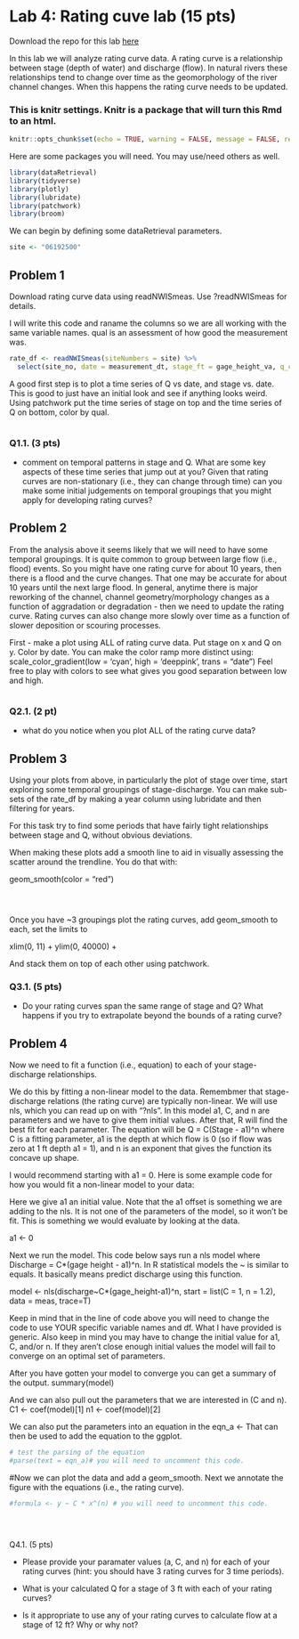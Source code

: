 

# Lab 4: Rating cuve lab (15 pts) 

Download the repo for this lab [here](https://github.com/tpcovino/rating_curve_lab.git){target="_blank"}

In this lab we will analyze rating curve data. A rating curve is a relationship between stage (depth of water) and discharge (flow). In natural rivers these relationships tend to change over time as the geomorphology of the river channel changes. When this happens the rating curve needs to be updated.

### This is knitr settings. Knitr is a package that will turn this Rmd to an html. 
```r

knitr::opts_chunk$set(echo = TRUE, warning = FALSE, message = FALSE, results = FALSE)

```


Here are some packages you will need. You may use/need others as well. 
```r
library(dataRetrieval)
library(tidyverse)
library(plotly)
library(lubridate)
library(patchwork)
library(broom)
```

We can begin by defining some dataRetrieval parameters. 
```r

site <- "06192500"

```

## Problem 1 

Download rating curve data using readNWISmeas. Use ?readNWISmeas for details. 

I will write this code and raname the columns so we are all working with the same variable names. qual is an assessment of how good the measurement was. 
```r
rate_df <- readNWISmeas(siteNumbers = site) %>% 
  select(site_no, date = measurement_dt, stage_ft = gage_height_va, q_cfs = discharge_va, qual = measured_rating_diff)

```

A good first step is to plot a time series of Q vs date, and stage vs. date. This is good to just have an initial look and see if anything looks weird. Using patchwork put the time series of stage on top and the time series of Q on bottom, color by qual. 
```r

```

### Q1.1. (3 pts)

- comment on temporal patterns in stage and Q. What are some key aspects of these time series that jump out at you? Given that rating curves are non-stationary (i.e., they can change through time) can you make some initial judgements on temporal groupings that you might apply for developing rating curves?  

## Problem 2

From the analysis above it seems likely that we will need to have some temporal groupings. It is quite common to group between large flow (i.e., flood) events. So you might have one rating curve for about 10 years, then there is a flood and the curve changes. That one may be accurate for about 10 years until the next large flood. In general, anytime there is major reworking of the channel, channel geometry/morphology changes as a function of aggradation or degradation - then we need to update the rating curve. Rating curves can also change more slowly over time as a function of slower deposition or scouring processes. 

First - make a plot using ALL of rating curve data. Put stage on x and Q on y. Color by date. 
You can make the color ramp more distinct using:
scale_color_gradient(low = 'cyan', high = 'deeppink', trans = "date")
Feel free to play with colors to see what gives you good separation between low and high. 

```r

  
```

### Q2.1. (2 pt)
- what do you notice when you plot ALL of the rating curve data? 


## Problem 3

Using your plots from above, in particularly the plot of stage over time, start exploring some temporal groupings of stage-discharge. You can make sub-sets of the rate_df by making a year column using lubridate and then filtering for years.

For this task try to find some periods that have fairly tight relationships between stage and Q, without obvious deviations. 

When making these plots add a smooth line to aid in visually assessing the scatter around the trendline. You do that with:

 geom_smooth(color = "red")

```r


```


```r


```

```r


```

Once you have ~3 groupings plot the rating curves, add geom_smooth to each, set the limits to 

xlim(0, 11) +
ylim(0, 40000) +

And stack them on top of each other using patchwork. 

### Q3.1. (5 pts)

- Do your rating curves span the same range of stage and Q? What happens if you try to extrapolate beyond the bounds of a rating curve? 




## Problem 4

Now we need to fit a function (i.e., equation) to each of your stage-discharge relationships. 

We do this by fitting a non-linear model to the data. Remembmer that stage-discharge relations (the rating curve) are typically non-linear. We will use nls, which you can read up on with “?nls”. In this model a1, C, and n are parameters and we have to give them initial values. After that, R will find the best fit for each parameter. The equation will be Q = C(Stage - a1)^n where C is a fitting parameter, a1 is the depth at which flow is 0 (so if flow was zero at 1 ft depth a1 = 1), and n is an exponent that gives the function its concave up shape.

I would recommend starting with a1 = 0. Here is some example code for how you would fit a non-linear model to your data:

Here we give a1 an initial value. Note that the a1 offset is something we are adding to the nls. It is not one of the parameters of the model, so it won't be fit. This is something we would evaluate by looking at the data. 

a1 <- 0 

Next we run the model. This code below says run a nls model where Discharge = C*(gage height - a1)^n. In R statistical models the ~ is similar to equals. It basically means predict discharge using this function. 

model <- nls(discharge~C*(gage_height-a1)^n, start = list(C = 1, n = 1.2), data = meas, trace=T)

Keep in mind that in the line of code above you will need to change the code to use YOUR specific variable names and df. What I have provided is generic. Also keep in mind you may have to change the initial value for a1, C, and/or n. If they aren't close enough initial values the model will fail to converge on an optimal set of parameters. 

After you have gotten your model to converge you can get a summary of the output. 
summary(model)

And we can also pull out the parameters that we are interested in (C and n).
C1 <- coef(model)[1]
n1 <- coef(model)[2]

We can also put the parameters into an equation in the eqn_a <- 
That can then be used to add the equation to the ggplot. 
```r



# test the parsing of the equation
#parse(text = eqn_a)# you will need to uncomment this code. 

```


#Now we can plot the data and add a geom_smooth. Next we annotate the figure with the equations (i.e., the rating curve).
```r

#formula <- y ~ C * x^(n) # you will need to uncomment this code. 


  
```



Q4.1. (5 pts)

- Please provide your paramater values (a, C, and n) for each of your rating curves (hint: you should have 3 rating curves for 3 time periods). 

- What is your calculated Q for a stage of 3 ft with each of your rating curves? 

- Is it appropriate to use any of your rating curves to calculate flow at a stage of 12 ft? Why or why not? 
